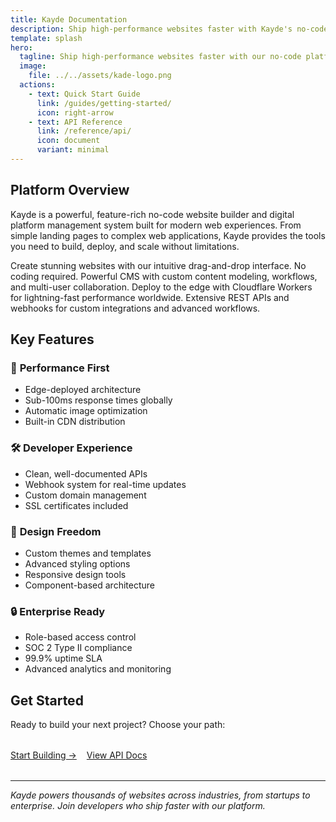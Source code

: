 ```yaml
---
title: Kayde Documentation
description: Ship high-performance websites faster with Kayde's no-code platform. Build, deploy, and scale modern web experiences.
template: splash
hero:
  tagline: Ship high-performance websites faster with our no-code platform. Build, deploy, and scale modern web experiences.
  image:
    file: ../../assets/kade-logo.png
  actions:
    - text: Quick Start Guide
      link: /guides/getting-started/
      icon: right-arrow
    - text: API Reference
      link: /reference/api/
      icon: document
      variant: minimal
---
```



## Platform Overview

Kayde is a powerful, feature-rich no-code website builder and digital platform management system built for modern web experiences. From simple landing pages to complex web applications, Kayde provides the tools you need to build, deploy, and scale without limitations.

<CardGrid stagger>
	<Card title="Website Builder" icon="rocket">
		Create stunning websites with our intuitive drag-and-drop interface. No coding required.
	</Card>
	<Card title="Content Management" icon="document">
		Powerful CMS with custom content modeling, workflows, and multi-user collaboration.
	</Card>
	<Card title="Global Deployment" icon="setting">
		Deploy to the edge with Cloudflare Workers for lightning-fast performance worldwide.
	</Card>
	<Card title="Developer APIs" icon="laptop">
		Extensive REST APIs and webhooks for custom integrations and advanced workflows.
	</Card>
</CardGrid>

## Key Features

### 🚀 **Performance First**
- Edge-deployed architecture
- Sub-100ms response times globally
- Automatic image optimization
- Built-in CDN distribution

### 🛠️ **Developer Experience**
- Clean, well-documented APIs
- Webhook system for real-time updates
- Custom domain management
- SSL certificates included

### 🎨 **Design Freedom**
- Custom themes and templates
- Advanced styling options
- Responsive design tools
- Component-based architecture

### 🔒 **Enterprise Ready**
- Role-based access control
- SOC 2 Type II compliance
- 99.9% uptime SLA
- Advanced analytics and monitoring

## Get Started

Ready to build your next project? Choose your path:

<div style="display: flex; gap: 1rem; margin: 2rem 0; flex-wrap: wrap;">
  <a href="/guides/getting-started/" class="cta-button">Start Building →</a>
  <a href="/reference/api/" class="cta-button-outline">View API Docs</a>
</div>

---

*Kayde powers thousands of websites across industries, from startups to enterprise. Join developers who ship faster with our platform.*

